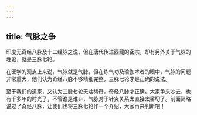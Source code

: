 ```yaml
---
---
---
```

title: 气脉之争
---




印度无奇经八脉及十二经脉之说，但在唐代传进西藏的密宗，却有另外关于气脉的理论，就是三脉七轮。

在医学的观点上来说，气脉就是气脉，但在练气功及瑜伽术者的眼中，气脉的问题非常重大，他们认为奇经八脉不够精细完整，三脉七轮才是正确的说法。

至于我们的道家，又认为三脉七轮无啥稀奇，奇经八脉才正确。大家争来吵去，也有千多年的时光了，不管谁是谁非，气脉对于针灸关系太直接太密切了。前面简略说过了奇经八脉，让我们也将三脉七轮作一个介绍，大家再来判断吧！